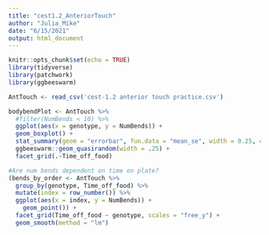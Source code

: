```yaml
---
title: "cest1.2_AnteriorTouch"
author: "Julia_Mike"
date: "6/15/2021"
output: html_document
---
```


```r
knitr::opts_chunk$set(echo = TRUE)
library(tidyverse)
library(patchwork)
library(ggbeeswarm)
```

```r
AntTouch <- read_csv('cest-1.2 anterior touch practice.csv')
```

```r
bodybendPlot <- AntTouch %>%
  #filter(NumBends < 10) %>%
  ggplot(aes(x = genotype, y = NumBends)) +
  geom_boxplot() +
  stat_summary(geom = "errorbar", fun.data = "mean_se", width = 0.25, color = "red") +
  ggbeeswarm::geom_quasirandom(width = .25) +
  facet_grid(.~Time_off_food)

#Are num bends dependent on time on plate? 
(bends_by_order <- AntTouch %>%
  group_by(genotype, Time_off_food) %>%
  mutate(index = row_number()) %>%
  ggplot(aes(x = index, y = NumBends)) +
    geom_point()) +
  facet_grid(Time_off_food ~ genotype, scales = "free_y") +
  geom_smooth(method = "lm")
  

```
